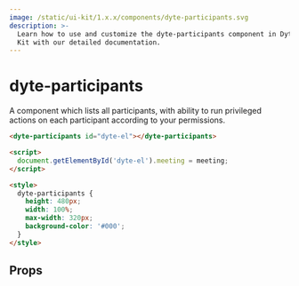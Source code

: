 ```yaml
---
image: /static/ui-kit/1.x.x/components/dyte-participants.svg
description: >-
  Learn how to use and customize the dyte-participants component in Dyte's UI
  Kit with our detailed documentation.
---
```


# dyte-participants

A component which lists all participants, with ability to
run privileged actions on each participant according to your permissions.

```html
<dyte-participants id="dyte-el"></dyte-participants>

<script>
  document.getElementById('dyte-el').meeting = meeting;
</script>

<style>
  dyte-participants {
    height: 480px;
    width: 100%;
    max-width: 320px;
    background-color: '#000';
  }
</style>
```

## Props

<PropsTable of="dyte-participants" />

<head>
  <title>UI Kit dyte-participants</title>
</head>
